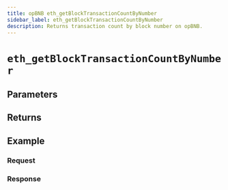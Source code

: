 ```yaml
---
title: opBNB eth_getBlockTransactionCountByNumber
sidebar_label: eth_getBlockTransactionCountByNumber
description: Returns transaction count by block number on opBNB.
---
```




# `eth_getBlockTransactionCountByNumber`

<Description />

## Parameters


<Params />

## Returns


<Returns />

## Example


<Example />

### Request


<Request />

### Response


<Response />
